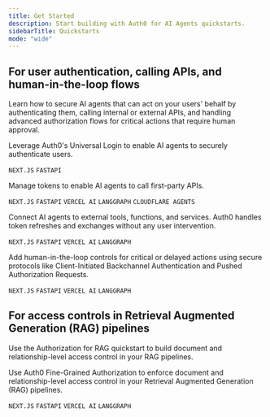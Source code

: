 ```yaml
---
title: Get Started
description: Start building with Auth0 for AI Agents quickstarts.
sidebarTitle: Quickstarts
mode: "wide"
---
```


## For user authentication, calling APIs, and human-in-the-loop flows
Learn how to secure AI agents that can act on your users' behalf by authenticating them, calling internal or external APIs, and handling advanced authorization flows for critical actions that require human approval.
<Columns cols={2}>

<Card title ="User Authentication" icon="user" href="./user-authentication" iconType="solid" vertical>
Leverage Auth0's Universal Login to enable AI agents to securely authenticate users.

`NEXT.JS` `FASTAPI`

</Card>

<Card title ="Call Your APIs on User's Behalf" icon="shapes" href="./call-your-apis-on-users-behalf" iconType="solid" vertical>

Manage tokens to enable AI agents to call first-party APIs.

`NEXT.JS`  `FASTAPI` `VERCEL AI` `LANGGRAPH` `CLOUDFLARE AGENTS`

</Card>

<Card title ="Call Other's APIs on User's Behalf" icon="plug" href="./call-others-apis-on-users-behalf" iconType="solid" vertical>

Connect AI agents to external tools, functions, and services. Auth0 handles token refreshes and exchanges without any user intervention.

`NEXT.JS` `FASTAPI` `VERCEL AI` `LANGGRAPH`

</Card>

<Card title ="Asynchronous Authorization" icon="clock" href="./asynchronous-authorization" iconType="solid" vertical>
Add human-in-the-loop controls for critical or delayed actions using secure protocols like Client-Initiated Backchannel Authentication and Pushed Authorization Requests.

`NEXT.JS` `FASTAPI` `VERCEL AI` `LANGGRAPH`

</Card>

</Columns>

## For access controls in Retrieval Augmented Generation (RAG) pipelines
Use the Authorization for RAG quickstart to build document and relationship-level access control in your RAG pipelines.

<Columns cols={2}>

<Card title ="Authorization for RAG" icon="server" href="./authorization-for-rag" iconType="solid" vertical>

Use Auth0 Fine-Grained Authorization to enforce document and relationship-level access control in your Retrieval Augmented Generation (RAG) pipelines.

`NEXT.JS` `FASTAPI` `VERCEL AI` `LANGGRAPH`

</Card>

</Columns>